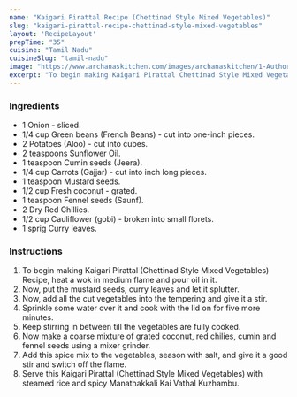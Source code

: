 ---
name: "Kaigari Pirattal Recipe (Chettinad Style Mixed Vegetables)"
slug: "kaigari-pirattal-recipe-chettinad-style-mixed-vegetables"
layout: 'RecipeLayout'
prepTime: "35"
cuisine: "Tamil Nadu"
cuisineSlug: "tamil-nadu"
image: "https://www.archanaskitchen.com/images/archanaskitchen/1-Author/Nithya_Anantham/Kaigari_Pirattal_Chettinad_Style_Mixed_Vegetables.jpg"
excerpt: "To begin making Kaigari Pirattal Chettinad Style Mixed Vegetables Recipe, heat a wok in medium flame and pour oil in it"
---

### Ingredients

- 1 Onion - sliced.
- 1/4 cup Green beans (French Beans) - cut into one-inch pieces.
- 2 Potatoes (Aloo) - cut into cubes.
- 2 teaspoons Sunflower Oil.
- 1 teaspoon Cumin seeds (Jeera).
- 1/4 cup Carrots (Gajjar) - cut into inch long pieces.
- 1 teaspoon Mustard seeds.
- 1/2 cup Fresh coconut - grated.
- 1 teaspoon Fennel seeds (Saunf).
- 2 Dry Red Chillies.
- 1/2 cup Cauliflower (gobi) - broken into small florets.
- 1 sprig Curry leaves.

### Instructions

1. To begin making Kaigari Pirattal (Chettinad Style Mixed Vegetables) Recipe, heat a wok in medium flame and pour oil in it.
1. Now, put the mustard seeds, curry leaves and let it splutter.
1. Now, add all the cut vegetables into the tempering and give it a stir.
1. Sprinkle some water over it and cook with the lid on for five more minutes.
1. Keep stirring in between till the vegetables are fully cooked.
1. Now make a coarse mixture of grated coconut, red chilies, cumin and fennel seeds using a mixer grinder.
1. Add this spice mix to the vegetables, season with salt, and give it a good stir and switch off the flame.
1. Serve this Kaigari Pirattal (Chettinad Style Mixed Vegetables) with steamed rice and spicy Manathakkali Kai Vathal Kuzhambu.
